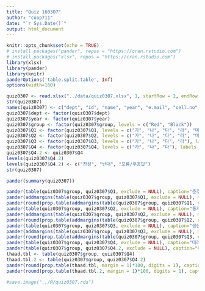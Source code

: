 ```yaml
---
title: "Quiz 160307"
author: "coop711"
date: "`r Sys.Date()`"
output: html_document
---
```


```r
knitr::opts_chunk$set(echo = TRUE)
# install.packages("pander", repos = "https://cran.rstudio.com")
# install.packages("xlsx", repos = "https://cran.rstudio.com")
library(xlsx)
library(pander)
library(knitr)
panderOptions('table.split.table', Inf)
options(width=180)
```

```r
quiz0307 <- read.xlsx("../data/quiz0307.xlsx", 1, startRow = 2, endRow = 67, colIndex = c(3:7, 9:14), colClasses=c(rep("character", 11)), stringsAsFactors=FALSE)
str(quiz0307)
names(quiz0307) <- c("dept", "id", "name", "year", "e.mail", "cell.no", "Q1", "Q2", "Q3", "Q4", "group")
quiz0307$dept <- factor(quiz0307$dept)
quiz0307$year <- factor(quiz0307$year)
quiz0307$group <- factor(quiz0307$group, levels = c("Red", "Black"))
quiz0307$Q1 <- factor(quiz0307$Q1, levels = c("가", "나", "다", "라", "마"), labels = c("공자", "맹자", "관자", "노자", "장자"))
quiz0307$Q2 <- factor(quiz0307$Q2, levels = c("가", "나", "다", "라", "마"), labels = c("절대 중요 않음", "거의 중요 않음", "보통", "상당히 중요", "절대 중요"))
quiz0307$Q3 <- factor(quiz0307$Q3, levels = c("가", "나", "다", "라"), labels = c("2012", "2016", "2020", "2030"))
quiz0307$Q4 <- factor(quiz0307$Q4, levels = c("가", "나", "다"), labels = c("찬성 입장", "반대 입장", "모름/무응답"))
quiz0307$Q4.2 <- quiz0307$Q4
levels(quiz0307$Q4.2)
levels(quiz0307$Q4.2) <- c("찬성", "반대", "모름/무응답")
str(quiz0307)
```

```r
pander(summary(quiz0307))
```

```r
pander(table(quiz0307$group, quiz0307$Q1, exclude = NULL), caption="춘추시대 국가통계관리")
pander(addmargins(table(quiz0307$group, quiz0307$Q1, exclude = NULL), margin=1), caption="춘추시대 국가통계관리")
pander(round(prop.table(addmargins(table(quiz0307$group, quiz0307$Q1, exclude = NULL), margin=1), margin=1)[4,]*100, digits=1), caption="춘추시대 국가통계관리")
pander(table(quiz0307$group, quiz0307$Q2, exclude = NULL), caption="통계의 역할")
pander(addmargins(table(quiz0307$group, quiz0307$Q2, exclude = NULL), margin=1), caption="통계의 역할")
pander(round(prop.table(addmargins(table(quiz0307$group, quiz0307$Q2, exclude = NULL), margin=1), margin=1)[4,]*100, digits=1), caption="통계의 역할")
pander(table(quiz0307$group, quiz0307$Q3, exclude = NULL), caption="생산가능인구 감소")
pander(addmargins(table(quiz0307$group, quiz0307$Q3, exclude = NULL), margin=1), caption="생산가능인구 감소")
pander(round(prop.table(addmargins(table(quiz0307$group, quiz0307$Q3, exclude = NULL), margin=1), margin=1)[4,]*100, digits=1), caption="생산가능인구 감소")
pander(table(quiz0307$group, quiz0307$Q4, exclude = NULL), caption="테러방지법")
pander(table(quiz0307$group, quiz0307$Q4.2, exclude = NULL), caption="테러방지법")
thaad.tbl <- table(quiz0307$group, quiz0307$Q4)
thaad.tbl.2 <- table(quiz0307$group, quiz0307$Q4.2)
pander(round(prop.table(thaad.tbl, margin = 1)*100, digits = 1), caption="테러방지법(단위, %)")
pander(round(prop.table(thaad.tbl.2, margin = 1)*100, digits = 1), caption = "테러방지법(단위, %)")
```

```r
#save.image("../R/quiz0307.rda")
```